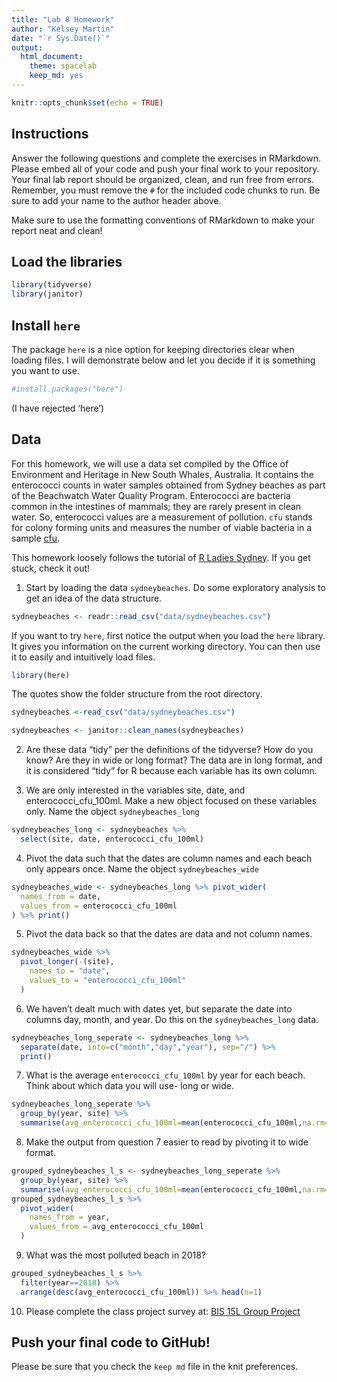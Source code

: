 ```yaml
---
title: "Lab 8 Homework"
author: "Kelsey Martin"
date: "`r Sys.Date()`"
output:
  html_document: 
    theme: spacelab
    keep_md: yes
---
```


```r
knitr::opts_chunk$set(echo = TRUE)
```

## Instructions
Answer the following questions and complete the exercises in RMarkdown. Please embed all of your code and push your final work to your repository. Your final lab report should be organized, clean, and run free from errors. Remember, you must remove the `#` for the included code chunks to run. Be sure to add your name to the author header above.  

Make sure to use the formatting conventions of RMarkdown to make your report neat and clean!  

## Load the libraries
```r
library(tidyverse)
library(janitor)
``` 

## Install `here`
The package `here` is a nice option for keeping directories clear when loading files. I will demonstrate below and let you decide if it is something you want to use.  
```r
#install.packages("here")
```

(I have rejected 'here')

## Data
For this homework, we will use a data set compiled by the Office of Environment and Heritage in New South Whales, Australia. It contains the enterococci counts in water samples obtained from Sydney beaches as part of the Beachwatch Water Quality Program. Enterococci are bacteria common in the intestines of mammals; they are rarely present in clean water. So, enterococci values are a measurement of pollution. `cfu` stands for colony forming units and measures the number of viable bacteria in a sample [cfu](https://en.wikipedia.org/wiki/Colony-forming_unit).   

This homework loosely follows the tutorial of [R Ladies Sydney](https://rladiessydney.org/). If you get stuck, check it out!  

1. Start by loading the data `sydneybeaches`. Do some exploratory analysis to get an idea of the data structure.
```r
sydneybeaches <- readr::read_csv("data/sydneybeaches.csv")
```

If you want to try `here`, first notice the output when you load the `here` library. It gives you information on the current working directory. You can then use it to easily and intuitively load files.
```r
library(here)
```

The quotes show the folder structure from the root directory.
```r
sydneybeaches <-read_csv("data/sydneybeaches.csv")
```
```r
sydneybeaches <- janitor::clean_names(sydneybeaches)
```

2. Are these data "tidy" per the definitions of the tidyverse? How do you know? Are they in wide or long format?
The data are in long format, and it is considered "tidy" for R because each variable has its own column.

3. We are only interested in the variables site, date, and enterococci_cfu_100ml. Make a new object focused on these variables only. Name the object `sydneybeaches_long`

```r
sydneybeaches_long <- sydneybeaches %>% 
  select(site, date, enterococci_cfu_100ml)
```


4. Pivot the data such that the dates are column names and each beach only appears once. Name the object `sydneybeaches_wide`

```r
sydneybeaches_wide <- sydneybeaches_long %>% pivot_wider(
  names_from = date,
  values_from = enterococci_cfu_100ml
) %>% print()
```


5. Pivot the data back so that the dates are data and not column names.
```r
sydneybeaches_wide %>%
  pivot_longer(-(site),
    names_to = "date",
    values_to = "enterococci_cfu_100ml"
  )
```


6. We haven't dealt much with dates yet, but separate the date into columns day, month, and year. Do this on the `sydneybeaches_long` data.

```r
sydneybeaches_long_seperate <- sydneybeaches_long %>% 
  separate(date, into=c("month","day","year"), sep="/") %>% 
  print()
```


7. What is the average `enterococci_cfu_100ml` by year for each beach. Think about which data you will use- long or wide.

```r
sydneybeaches_long_seperate %>% 
  group_by(year, site) %>% 
  summarise(avg_enterococci_cfu_100ml=mean(enterococci_cfu_100ml,na.rm=T))
```



8. Make the output from question 7 easier to read by pivoting it to wide format.

```r
grouped_sydneybeaches_l_s <- sydneybeaches_long_seperate %>% 
  group_by(year, site) %>% 
  summarise(avg_enterococci_cfu_100ml=mean(enterococci_cfu_100ml,na.rm=T))
grouped_sydneybeaches_l_s %>% 
  pivot_wider(
    names_from = year,
    values_from = avg_enterococci_cfu_100ml
  )
```

9. What was the most polluted beach in 2018?

```r
grouped_sydneybeaches_l_s %>% 
  filter(year==2018) %>% 
  arrange(desc(avg_enterococci_cfu_100ml)) %>% head(n=1)
```



10. Please complete the class project survey at: [BIS 15L Group Project](https://forms.gle/H2j69Z3ZtbLH3efW6)


## Push your final code to GitHub!
Please be sure that you check the `keep md` file in the knit preferences.   